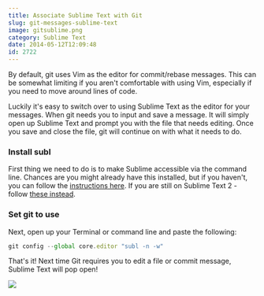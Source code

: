 ```yaml
---
title: Associate Sublime Text with Git
slug: git-messages-sublime-text
image: gitsublime.png
category: Sublime Text
date: 2014-05-12T12:09:48
id: 2722
---
```


By default, git uses Vim as the editor for commit/rebase messages. This can be somewhat limiting if you aren't comfortable with using Vim, especially if you need to move around lines of code.

Luckily it's easy to switch over to using Sublime Text as the editor for your messages. When git needs you to input and save a message. It will simply open up Sublime Text and prompt you with the file that needs editing. Once you save and close the file, git will continue on with what it needs to do.

<h3>Install subl</h3>

First thing we need to do is to make Sublime accessible via the command line. Chances are you might already have this installed, but if you haven't, you can follow the <a href="http://www.sublimetext.com/docs/3/osx_command_line.html" target="_blank">instructions here</a>. If you are still on Sublime Text 2 - follow <a href="http://www.sublimetext.com/docs/2/osx_command_line.html" target="_blank">these instead</a>.

<h3>Set git to use</h3>

Next, open up your Terminal or command line and paste the following:


```js
git config --global core.editor "subl -n -w"

```

That's it! Next time Git requires you to edit a file or commit message, Sublime Text will pop open!

<a href="https://sublimetextbook.com/?utm_source=stgit&utm_medium=banner&utm_campaign=product"><img src="facebook-share2.png" /></a>